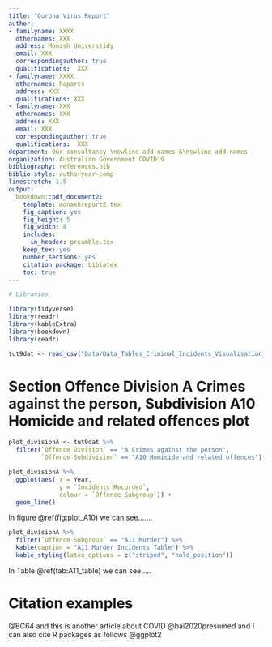 ```yaml
---
title: "Corona Virus Report"
author:
- familyname: XXXX
  othernames: XXX
  address: Monash Universtidy
  email: XXX
  correspondingauthor: true
  qualifications:  XXX
- familyname: XXXX
  othernames: Reports
  address: XXX
  qualifications: XXX
- familyname: XXX
  othernames: XXX
  address: XXX
  email: XXX
  correspondingauthor: true
  qualifications:  XXX
department: Our consultancy \newline add names &\newline add names
organization: Australian Government COVID19
bibliography: references.bib
biblio-style: authoryear-comp
linestretch: 1.5
output:
  bookdown::pdf_document2:
    template: monashreport2.tex
    fig_caption: yes
    fig_height: 5
    fig_width: 8
    includes:
      in_header: preamble.tex
    keep_tex: yes
    number_sections: yes
    citation_package: biblatex
    toc: true
---
```


```r
# Libraries

library(tidyverse)
library(readr)
library(kableExtra)
library(bookdown)
library(readr)

```


```r
tut9dat <- read_csv("Data/Data_Tables_Criminal_Incidents_Visualisation_Year_Ending_December_2019.csv")
```


# Section Offence Division A Crimes against the person, Subdivision A10 Homicide and related offences plot  
```r
plot_divisionA <- tut9dat %>%
  filter(`Offence Division` == "A Crimes against the person", 
         `Offence Subdivision` == "A10 Homicide and related offences")
```

```r
plot_divisionA %>%
  ggplot(aes( x = Year,
              y = `Incidents Recorded`, 
              colour = `Offence Subgroup`)) +
  geom_line()
```

In figure \@ref(fig:plot_A10) we can see.......

```r
plot_divisionA %>%
  filter(`Offence Subgroup` == "A11 Murder") %>%
  kable(caption = "A11 Murder Incidents Table") %>%
  kable_styling(latex_options = c("striped", "hold_position"))
```

In Table \@ref(tab:A11_table) we can see.....

# Citation examples


 @BC64 and this is another article about COVID @bai2020presumed and I can also cite R packages as follows @ggplot2







